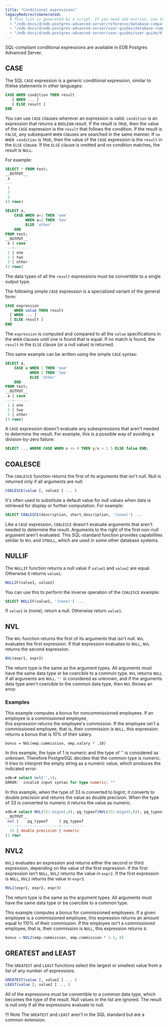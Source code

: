 ```yaml
---
title: "Conditional expressions"
legacyRedirectsGenerated:
  # This list is generated by a script. If you need add entries, use the `legacyRedirects` key.
  - "/edb-docs/d/edb-postgres-advanced-server/reference/database-compatibility-for-oracle-developers-reference-guide/9.6/Database_Compatibility_for_Oracle_Developers_Reference_Guide.1.103.html"
  - "/edb-docs/d/edb-postgres-advanced-server/user-guides/database-compatibility-for-oracle-developers-guide/9.5/Database_Compatibility_for_Oracle_Developers_Guide.1.137.html"
  - "/edb-docs/d/edb-postgres-advanced-server/user-guides/user-guide/9.5/EDB_Postgres_Enterprise_Guide.1.046.html"
---
```


<div id="conditional_expressions" class="registered_link"></div>

SQL-compliant conditional expressions are available in EDB Postgres Advanced Server.

## CASE

The SQL `CASE` expression is a generic conditional expression, similar to if/else statements in other languages:

```sql
CASE WHEN condition THEN result
   [ WHEN ... ]
   [ ELSE result ]
END
```

You can use `CASE` clauses wherever an expression is valid. `condition` is an expression that returns a `BOOLEAN` result. If the result is `TRUE`, then the value of the `CASE` expression is the `result` that follows the condition. If the result is `FALSE`, any subsequent `WHEN` clauses are searched in the same manner. If `no WHEN condition` is `TRUE`, then the value of the `CASE` expression is the `result` in the `ELSE` clause. If the `ELSE` clause is omitted and no condition matches, the result is `NULL`.

For example:

```sql
SELECT * FROM test;
__OUTPUT__
 a
---
 1
 2
 3
(3 rows)
```
```sql
SELECT a,
    CASE WHEN a=1 THEN 'one'
         WHEN a=2 THEN 'two'
         ELSE 'other'
    END
FROM test;
__OUTPUT__
 a | case
---+-------
 1 | one
 2 | two
 3 | other
(3 rows)
```

The data types of all the `result` expressions must be convertible to a single output type.

The following simple `CASE` expression is a specialized variant of the general form:

```sql
CASE expression
    WHEN value THEN result
  [ WHEN ... ]
  [ ELSE result ]
END
```

The `expression` is computed and compared to all the `value` specifications in the `WHEN` clauses until one is found that is equal. If no match is found, the `result` in the `ELSE` clause (or a null value) is returned.

This same example can be written using the simple `CASE` syntax:

```sql
SELECT a,
    CASE a WHEN 1 THEN 'one'
           WHEN 2 THEN 'two'
           ELSE 'other'
    END
FROM test;
__OUTPUT__
 a | case
---+-------
 1 | one
 2 | two
 3 | other
(3 rows)
```

A `CASE` expression doesn't evaluate any subexpressions that aren't needed to determine the result. For example, this is a possible way of avoiding a division-by-zero failure:

```sql
SELECT ... WHERE CASE WHEN x <> 0 THEN y/x > 1.5 ELSE false END;
```

## COALESCE

The `COALESCE` function returns the first of its arguments that isn't null. Null is returned only if all arguments are null.

```sql
COALESCE(value [, value2 ] ... )
```

It's often used to substitute a default value for null values when data is retrieved for display or further computation. For example:

```sql
SELECT COALESCE(description, short_description, '(none)') ...
```

Like a `CASE` expression, `COALESCE` doesn't evaluate arguments that aren't needed to determine the result. Arguments to the right of the first non-null argument aren't evaluated. This SQL-standard function provides capabilities similar to `NVL` and `IFNULL`, which are used in some other database systems.

## NULLIF

The `NULLIF` function returns a null value if `value1` and `value2` are equal. Otherwise it returns `value1`.

```sql
NULLIF(value1, value2)
```

You can use this to perform the inverse operation of the `COALESCE` example:

```sql
SELECT NULLIF(value1, '(none)') ...
```

If `value1` is (none), return a null. Otherwise return `value1`.

## NVL

The `NVL` function returns the first of its arguments that isn't null. `NVL` evaluates the first expression. If that expression evaluates to `NULL`, `NVL` returns the second expression.

```sql
NVL(expr1, expr2)
```

The return type is the same as the argument types. All arguments must have the same data type or be coercible to a common type. `NVL` returns `NULL` if all arguments are `NULL`. `''` is considered as unknown, and if the arguments data type aren't coercible to the common data type, then `NVL` throws an error.

### Examples

This example computes a bonus for noncommissioned employees. If an employee is a commissioned employee,  
this expression returns the employee's commission. If the employee isn't a commissioned employee, that is, their commission is `NULL`, this expression returns a bonus that is 10% of their salary.

```text
bonus = NVL(emp.commission, emp.salary * .10)
```

In this example, the type of 1 is numeric and the type of '' is considered as unknown. Therefore PostgreSQL decides that the common type is numeric. It tries to interpret the empty string as a numeric value, which produces the indicated error:

```sql
edb=# select nvl('',1);
ERROR:  invalid input syntax for type numeric: ""
```

In this example, when the type of 33 is converted to bigint, it converts to double precision and returns the value as double precision. When the type of 33 is converted to numeric it returns the value as numeric.

```sql
edb=# select NVL(33::bigint,0), pg_typeof(NVL(33::bigint,0)), pg_typeof(NVL(33::numeric,0));
__OUTPUT__
 nvl |    pg_typeof     | pg_typeof
-----+------------------+-----------
  33 | double precision | numeric
(1 row)
```

## NVL2

`NVL2` evaluates an expression and returns either the second or third expression, depending on the value of the first expression. If the first expression isn't `NULL`, `NVL2` returns the value in `expr2`. If the first expression is `NULL`, `NVL2` returns the value in `expr3`.

```sql
NVL2(expr1, expr2, expr3)
```

The return type is the same as the argument types. All arguments must have the same data type or be coercible to a common type.

This example computes a bonus for commissioned employees. If a given employee is a commissioned employee, this expression returns an amount equal to 110% of their commission. If the employee isn't a commissioned employee, that is, their commission is `NULL`, this expression returns `0`.

```sql
bonus = NVL2(emp.commission, emp.commission * 1.1, 0)
```

## GREATEST and LEAST

The `GREATEST` and `LEAST` functions select the largest or smallest value from a list of any number of expressions.

```sql
GREATEST(value [, value2 ] ... )
LEAST(value [, value2 ] ... )
```

All of the expressions must be convertible to a common data type, which becomes the type of the result. Null values in the list are ignored. The result is null only if all the expressions evaluate to null.

!!! Note
    The `GREATEST` and `LEAST` aren't in the SQL standard but are a common extension.
